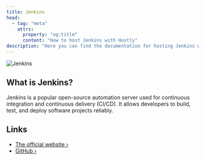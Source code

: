```yaml
---
title: Jenkins
head:
  - tag: "meta"
    attrs:
      property: "og:title"
      content: "How to host Jenkins with Hostly"
description: "Here you can find the documentation for hosting Jenkins with Hostly."
---
```



<Badge text="One-click setup." variant="note" size="large" />

![Jenkins](https://www.jenkins.io/images/jenkins-logo-title-dark.svg)

## What is Jenkins?

Jenkins is a popular open-source automation server used for continuous integration and continuous delivery (CI/CD). It allows developers to build, test, and deploy software projects reliably.

## Links

- [The official website ›](https://www.jenkins.io/)
- [GitHub ›](https://github.com/jenkinsci/jenkins)
